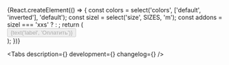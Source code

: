 


<Meta title='Components/Button' component={Button} id='Button' />

<!-- Canvas -->

<Story name='Button'>
    {React.createElement(() => {
        const colors = select('colors', ['default', 'inverted'], 'default');
        const sizel = select('size', SIZES, 'm');
        const addons = sizel === 'xxs' ? <StarSIcon /> : <StarMIcon />;
        return (
            <div
                style={{
                    backgroundColor:
                        colors === 'inverted'
                            ? 'var(--color-light-bg-primary-inverted)'
                            : 'transparent',
                    padding: '8px',
                    position: 'absolute',
                    top: 0,
                    left: 0,
                    right: 0,
                    bottom: 0,
                }}
            >
                <Button
                    view={select('view', VIEWS, 'primary')}
                    colors={colors}
                    size={sizel}
                    href={text('href', '')}
                    loading={boolean('loading')}
                    disabled={boolean('disabled', false)}
                    block={boolean('block', false)}
                    nowrap={boolean('nowrap', false)}
                    leftAddons={boolean('leftAddons', false) && addons}
                    rightAddons={boolean('rightAddons', false) && addons}
                >
                    {text('label', 'Оплатить')}
                </Button>
            </div>
        );
    })}
</Story>

<!-- Docs -->

<ComponentHeader
    name='Button'
    version={version}
    design='https://www.figma.com/file/cdNnkh2QdxuvYLrBm4cubM/Web-%3A%3A-Core-Default-Components?node-id=61%3A73570'
    children='Используется как триггер для выполнения определённого действия. Лейбл кнопки должен однозначно сообщать пользователю, что произойдёт после нажатия на неё.'
/>

<Tabs description={<Description />} development={<Development />} changelog={<Changelog />} />
